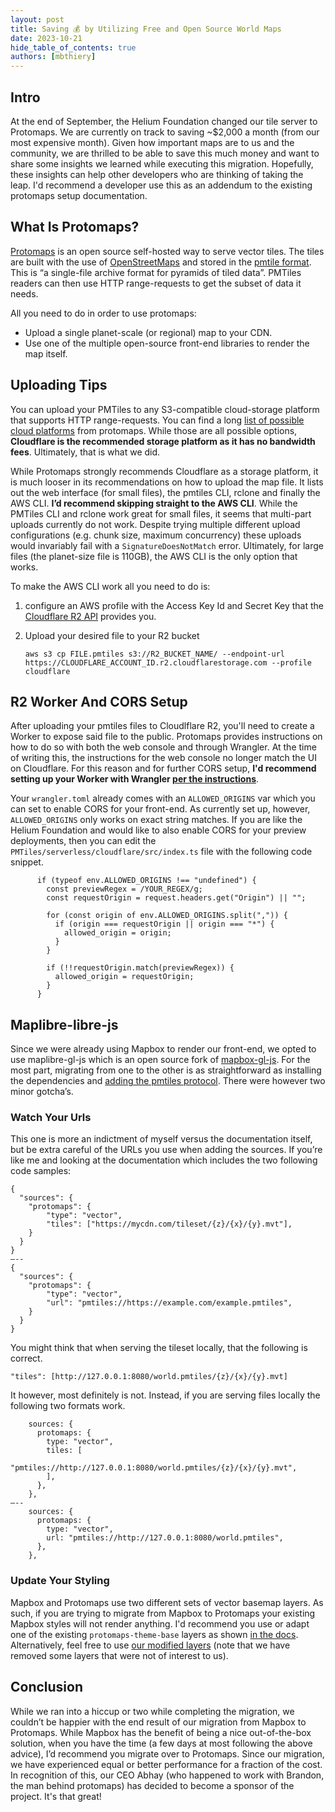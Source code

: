 ```yaml
---
layout: post
title: Saving 💰 by Utilizing Free and Open Source World Maps
date: 2023-10-21
hide_table_of_contents: true
authors: [mbthiery]
---
```


## Intro

At the end of September, the Helium Foundation changed our tile server to Protomaps. We are
currently on track to saving ~$2,000 a month (from our most expensive month). Given how important
maps are to us and the community, we are thrilled to be able to save this much money and want to
share some insights we learned while executing this migration. Hopefully, these insights can help
other developers who are thinking of taking the leap. I'd recommend a developer use this as an
addendum to the existing protomaps setup documentation.

<!--truncate-->

## What Is Protomaps?

[Protomaps](https://protomaps.com/) is an open source self-hosted way to serve vector tiles. The
tiles are built with the use of [OpenStreetMaps](https://openstreetmap.org/) and stored in the
[pmtile format](https://protomaps.com/docs/pmtiles). This is “a single-file archive format for
pyramids of tiled data”. PMTiles readers can then use HTTP range-requests to get the subset of data
it needs.

All you need to do in order to use protomaps:

- Upload a single planet-scale (or regional) map to your CDN.
- Use one of the multiple open-source front-end libraries to render the map itself.

## Uploading Tips

You can upload your PMTiles to any S3-compatible cloud-storage platform that supports HTTP
range-requests. You can find a long
[list of possible cloud platforms](https://protomaps.com/docs/pmtiles/cloud-storage) from protomaps.
While those are all possible options, **Cloudflare is the recommended storage platform as it has no
bandwidth fees**. Ultimately, that is what we did.

While Protomaps strongly recommends Cloudflare as a storage platform, it is much looser in its
recommendations on how to upload the map file. It lists out the web interface (for small files), the
pmtiles CLI, rclone and finally the AWS CLI. **I’d recommend skipping straight to the AWS CLI**.
While the PMTiles CLI and rclone work great for small files, it seems that multi-part uploads
currently do not work. Despite trying multiple different upload configurations (e.g. chunk size,
maximum concurrency) these uploads would invariably fail with a `SignatureDoesNotMatch` error.
Ultimately, for large files (the planet-size file is 110GB), the AWS CLI is the only option that
works.

To make the AWS CLI work all you need to do is:

1. configure an AWS profile with the Access Key Id and Secret Key that the
   [Cloudflare R2 API](https://developers.cloudflare.com/r2/api/s3/tokens/) provides you.
1. Upload your desired file to your R2 bucket

   ```
   aws s3 cp FILE.pmtiles s3://R2_BUCKET_NAME/ --endpoint-url https://CLOUDFLARE_ACCOUNT_ID.r2.cloudflarestorage.com --profile cloudflare
   ```

## R2 Worker And CORS Setup

After uploading your pmtiles files to Cloudlflare R2, you'll need to create a Worker to expose said
file to the public. Protomaps provides instructions on how to do so with both the web console and
through Wrangler. At the time of writing this, the instructions for the web console no longer match
the UI on Cloudflare. For this reason and for further CORS setup, **I'd recommend setting up your
Worker with Wrangler
[per the instructions](https://protomaps.com/docs/cdn/cloudflare#alternative:-use-wrangler)**.

Your `wrangler.toml` already comes with an `ALLOWED_ORIGINS` var which you can set to enable CORS
for your front-end. As currently set up, however, `ALLOWED_ORIGINS` only works on exact string
matches. If you are like the Helium Foundation and would like to also enable CORS for your preview
deployments, then you can edit the `PMTiles/serverless/cloudflare/src/index.ts` file with the
following code snippet.

```
      if (typeof env.ALLOWED_ORIGINS !== "undefined") {
        const previewRegex = /YOUR_REGEX/g;
        const requestOrigin = request.headers.get("Origin") || "";

        for (const origin of env.ALLOWED_ORIGINS.split(",")) {
          if (origin === requestOrigin || origin === "*") {
            allowed_origin = origin;
          }
        }

        if (!!requestOrigin.match(previewRegex)) {
          allowed_origin = requestOrigin;
        }
      }
```

## Maplibre-libre-js

Since we were already using Mapbox to render our front-end, we opted to use maplibre-gl-js which is
an open source fork of [mapbox-gl-js](https://github.com/maplibre/maplibre-gl-js). For the most
part, migrating from one to the other is as straightforward as installing the dependencies and
[adding the pmtiles protocol](https://protomaps.com/docs/frontends/maplibre#installation). There
were however two minor gotcha’s.

### Watch Your Urls

This one is more an indictment of myself versus the documentation itself, but be extra careful of
the URLs you use when adding the sources. If you’re like me and looking at the documentation which
includes the two following code samples:

```
{
  "sources": {
    "protomaps": {
        "type": "vector",
        "tiles": ["https://mycdn.com/tileset/{z}/{x}/{y}.mvt"],
    }
  }
}
—--
{
  "sources": {
    "protomaps": {
        "type": "vector",
        "url": "pmtiles://https://example.com/example.pmtiles",
    }
  }
}
```

You might think that when serving the tileset locally, that the following is correct.

```
"tiles": [http://127.0.0.1:8080/world.pmtiles/{z}/{x}/{y}.mvt]
```

It however, most definitely is not. Instead, if you are serving files locally the following two
formats work.

```
    sources: {
      protomaps: {
        type: "vector",
        tiles: [
          "pmtiles://http://127.0.0.1:8080/world.pmtiles/{z}/{x}/{y}.mvt",
        ],
      },
    },
—--
    sources: {
      protomaps: {
        type: "vector",
        url: "pmtiles://http://127.0.0.1:8080/world.pmtiles",
      },
    },
```

### Update Your Styling

Mapbox and Protomaps use two different sets of vector basemap layers. As such, if you are trying to
migrate from Mapbox to Protomaps your existing Mapbox styles will not render anything. I'd recommend
you use or adapt one of the existing `protomaps-theme-base` layers as shown
[in the docs](https://protomaps.com/docs/frontends/maplibre#vector-basemaps). Alternatively, feel
free to use
[our modified layers](https://github.com/helium/network-explorer/blob/main/src/components/HotspotsMap/mapLayersDark.tsx)
(note that we have removed some layers that were not of interest to us).

## Conclusion

While we ran into a hiccup or two while completing the migration, we couldn’t be happier with the
end result of our migration from Mapbox to Protomaps. While Mapbox has the benefit of being a nice
out-of-the-box solution, when you have the time (a few days at most following the above advice), I’d
recommend you migrate over to Protomaps. Since our migration, we have experienced equal or better
performance for a fraction of the cost. In recognition of this, our CEO Abhay (who happened to work
with Brandon, the man behind protomaps) has decided to become a sponsor of the project. It's that
great!
